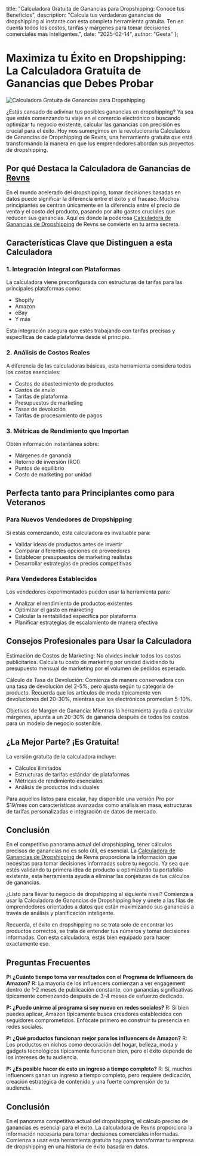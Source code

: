   title: "Calculadora Gratuita de Ganancias para Dropshipping: Conoce tus Beneficios",
  description: "Calcula tus verdaderas ganancias de dropshipping al instante con esta completa herramienta gratuita. Ten en cuenta todos los costos, tarifas y márgenes para tomar decisiones comerciales más inteligentes.",
  date: "2025-02-14",
  author: "Geeta"
};

# Maximiza tu Éxito en Dropshipping: La Calculadora Gratuita de Ganancias que Debes Probar

![Calculadora Gratuita de Ganancias para Dropshipping](/images/blog/free-dropshipping-profit-calculator.jpeg)

¿Estás cansado de adivinar tus posibles ganancias en dropshipping? Ya sea que estés comenzando tu viaje en el comercio electrónico o buscando optimizar tu negocio existente, calcular las ganancias con precisión es crucial para el éxito. Hoy nos sumergimos en la revolucionaria Calculadora de Ganancias de Dropshipping de Revns, una herramienta gratuita que está transformando la manera en que los emprendedores abordan sus proyectos de dropshipping.

## Por qué Destaca la Calculadora de Ganancias de [Revns](https://www.revns.com/)

En el mundo acelerado del dropshipping, tomar decisiones basadas en datos puede significar la diferencia entre el éxito y el fracaso. Muchos principiantes se centran únicamente en la diferencia entre el precio de venta y el costo del producto, pasando por alto gastos cruciales que reducen sus ganancias. Aquí es donde la poderosa [Calculadora de Ganancias de Dropshipping](https://www.revns.com/tools/dropship-calculator) de Revns se convierte en tu arma secreta.

## Características Clave que Distinguen a esta Calculadora

### 1. Integración Integral con Plataformas
La calculadora viene preconfigurada con estructuras de tarifas para las principales plataformas como:
- Shopify
- Amazon
- eBay
- Y más

Esta integración asegura que estés trabajando con tarifas precisas y específicas de cada plataforma desde el principio.

### 2. Análisis de Costos Reales
A diferencia de las calculadoras básicas, esta herramienta considera todos los costos esenciales:
- Costos de abastecimiento de productos
- Gastos de envío
- Tarifas de plataforma
- Presupuestos de marketing
- Tasas de devolución
- Tarifas de procesamiento de pagos

### 3. Métricas de Rendimiento que Importan
Obtén información instantánea sobre:
- Márgenes de ganancia
- Retorno de inversión (ROI)
- Puntos de equilibrio
- Costo de marketing por unidad

## Perfecta tanto para Principiantes como para Veteranos

### Para Nuevos Vendedores de Dropshipping
Si estás comenzando, esta calculadora es invaluable para:
- Validar ideas de productos antes de invertir
- Comparar diferentes opciones de proveedores
- Establecer presupuestos de marketing realistas
- Desarrollar estrategias de precios competitivas

### Para Vendedores Establecidos
Los vendedores experimentados pueden usar la herramienta para:
- Analizar el rendimiento de productos existentes
- Optimizar el gasto en marketing
- Calcular la rentabilidad específica por plataforma
- Planificar estrategias de escalamiento de manera efectiva

## Consejos Profesionales para Usar la Calculadora

Estimación de Costos de Marketing: No olvides incluir todos los costos publicitarios. Calcula tu costo de marketing por unidad dividiendo tu presupuesto mensual de marketing por el volumen de pedidos esperado.

Cálculo de Tasa de Devolución: Comienza de manera conservadora con una tasa de devolución del 2-5%, pero ajusta según tu categoría de producto. Recuerda que los artículos de moda típicamente ven devoluciones del 20-30%, mientras que los electrónicos promedian 5-10%.

Objetivos de Margen de Ganancia: Mientras la herramienta ayuda a calcular márgenes, apunta a un 20-30% de ganancia después de todos los costos para un modelo de negocio sostenible.

## ¿La Mejor Parte? ¡Es Gratuita!

La versión gratuita de la calculadora incluye:
- Cálculos ilimitados
- Estructuras de tarifas estándar de plataformas
- Métricas de rendimiento esenciales
- Análisis de productos individuales

Para aquellos listos para escalar, hay disponible una versión Pro por $19/mes con características avanzadas como análisis en masa, estructuras de tarifas personalizadas e integración de datos de mercado.

## Conclusión

En el competitivo panorama actual del dropshipping, tener cálculos precisos de ganancias no es solo útil, es esencial. La [Calculadora de Ganancias de Dropshipping](https://www.revns.com/tools/dropship-calculator) de Revns proporciona la información que necesitas para tomar decisiones informadas sobre tu negocio. Ya sea que estés validando tu primera idea de producto u optimizando tu portafolio existente, esta herramienta ayuda a eliminar las conjeturas de tus cálculos de ganancias.

¿Listo para llevar tu negocio de dropshipping al siguiente nivel? Comienza a usar la Calculadora de Ganancias de Dropshipping hoy y únete a las filas de emprendedores orientados a datos que están maximizando sus ganancias a través de análisis y planificación inteligente.

Recuerda, el éxito en dropshipping no se trata solo de encontrar los productos correctos, se trata de entender tus números y tomar decisiones informadas. Con esta calculadora, estás bien equipado para hacer exactamente eso.

## Preguntas Frecuentes

**P: ¿Cuánto tiempo toma ver resultados con el Programa de Influencers de Amazon?**
R: La mayoría de los influencers comienzan a ver engagement dentro de 1-2 meses de publicación constante, con ganancias significativas típicamente comenzando después de 3-4 meses de esfuerzo dedicado.

**P: ¿Puedo unirme al programa si soy nuevo en redes sociales?**
R: Si bien puedes aplicar, Amazon típicamente busca creadores establecidos con seguidores comprometidos. Enfócate primero en construir tu presencia en redes sociales.

**P: ¿Qué productos funcionan mejor para los influencers de Amazon?**
R: Los productos en nichos como decoración del hogar, belleza, moda y gadgets tecnológicos típicamente funcionan bien, pero el éxito depende de los intereses de tu audiencia.

**P: ¿Es posible hacer de esto un ingreso a tiempo completo?**
R: Sí, muchos influencers ganan un ingreso a tiempo completo, pero requiere dedicación, creación estratégica de contenido y una fuerte comprensión de tu audiencia.

## Conclusión
En el panorama competitivo actual del dropshipping, el cálculo preciso de ganancias es esencial para el éxito. La calculadora de Revns proporciona la información necesaria para tomar decisiones comerciales informadas. Comienza a usar esta herramienta gratuita hoy para transformar tu empresa de dropshipping en una historia de éxito basada en datos.